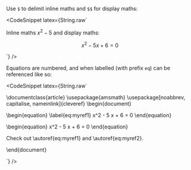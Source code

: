 Use `$` to delimit inline maths and `$$` for display maths:

<CodeSnippet latex={String.raw`

Inline maths $x^2 - 5$ and display maths:

$$
x^2 - 5 x + 6 = 0
$$

`} />

Equations are numbered, and when labelled (with prefix `eq`) can be referenced like so:

<CodeSnippet latex={String.raw`

\documentclass{article}
\usepackage{amsmath}
\usepackage[noabbrev, capitalise, nameinlink]{cleveref}
\begin{document}

\begin{equation}
\label{eq:myref1}
x^2 - 5 x + 6 = 0
\end{equation}

\begin{equation}
x^2 - 5 x + 6 = 0
\end{equation}

Check out \autoref{eq:myref1} and \autoref{eq:myref2}.

\end{document}

`} />
